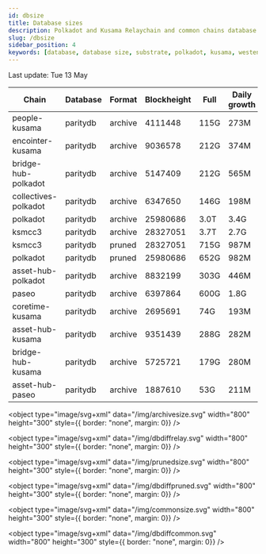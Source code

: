 ```yaml
---
id: dbsize
title: Database sizes
description: Polkadot and Kusama Relaychain and common chains database sizes
slug: /dbsize
sidebar_position: 4
keywords: [database, database size, substrate, polkadot, kusama, westend]
---
```



Last update: Tue 13 May

| Chain    | Database   | Format | Blockheight | Full         | Daily growth |
| ------------------------| ----------- | -------- | ------- | ---------- | ----- | 
| people-kusama | paritydb | archive | 4111448 | 115G | 273M |
| encointer-kusama | paritydb | archive | 9036578 | 212G | 374M |
| bridge-hub-polkadot | paritydb | archive | 5147409 | 212G | 565M |
| collectives-polkadot | paritydb | archive | 6347650 | 146G | 198M |
| polkadot | paritydb | archive | 25980686 | 3.0T | 3.4G |
| ksmcc3 | paritydb | archive | 28327051 | 3.7T | 2.7G |
| ksmcc3 | paritydb | pruned | 28327051 | 715G | 987M |
| polkadot | paritydb | pruned | 25980686 | 652G | 982M |
| asset-hub-polkadot | paritydb | archive | 8832199 | 303G | 446M |
| paseo | paritydb | archive | 6397864 | 600G | 1.8G |
| coretime-kusama | paritydb | archive | 2695691 | 74G | 193M |
| asset-hub-kusama | paritydb | archive | 9351439 | 288G | 282M |
| bridge-hub-kusama | paritydb | archive | 5725721 | 179G | 280M |
| asset-hub-paseo | paritydb | archive | 1887610 | 53G | 211M |
<object type="image/svg+xml" data="/img/archivesize.svg" width="800" height="300" style={{ border: "none", margin: 0}} />

<object type="image/svg+xml" data="/img/dbdiffrelay.svg" width="800" height="300" style={{ border: "none", margin: 0}} />

<object type="image/svg+xml" data="/img/prunedsize.svg" width="800" height="300" style={{ border: "none", margin: 0}} />

<object type="image/svg+xml" data="/img/dbdiffpruned.svg" width="800" height="300" style={{ border: "none", margin: 0}} />

<object type="image/svg+xml" data="/img/commonsize.svg" width="800" height="300" style={{ border: "none", margin: 0}} />

<object type="image/svg+xml" data="/img/dbdiffcommon.svg" width="800" height="300" style={{ border: "none", margin: 0}} />
